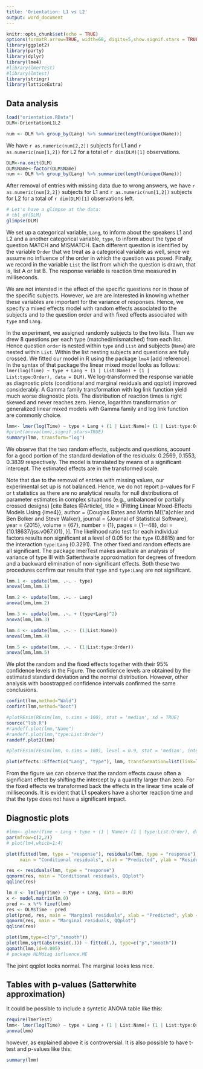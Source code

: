```yaml
---
title: 'Orientation: L1 vs L2'
output: word_document
---
```


```r
knitr::opts_chunk$set(echo = TRUE)
options(formatR.arrow=TRUE, width=68, digits=5,show.signif.stars = TRUE)
library(ggplot2)
library(party)
library(dplyr)
library(lme4)
#library(lmerTest)
#library(lmtest)
library(stringr)
library(latticeExtra)
```

## Data analysis


```r
load("orientation.RData")
DLM<-OrientationL1L2

num <- DLM %>% group_by(Lang) %>% summarize(length(unique(Name)))
```

We have `r as.numeric(num[2,2])` subjects for L1 and `r as.numeric(num[1,2])` for L2 for a total of  `r dim(DLM)[1]` observations.

```r
DLM<-na.omit(DLM)
DLM$Name<-factor(DLM$Name)
num <- DLM %>% group_by(Lang) %>% summarize(length(unique(Name)))
```

After removal of entries with missing data due to wrong answers, we have `r as.numeric(num[2,2])` subjects for L1 and `r as.numeric(num[1,2])` subjects for L2 for a total of `r dim(DLM)[1]` observations left.

```r
# Let's have a glimpse at the data:
# tbl_df(DLM)
glimpse(DLM)
```

We set up a categorical variable, `Lang`, to inform about the speakers L1 and L2 and a another categorical variable, `type`, to inform about the type of question MATCH and MISMATCH. Each different question is identified by the variable `Order` that we treat as a categorical variable as well, since we assume no influence of the order in which the question was posed. Finally, we record in the variable `List` the list from which the question is drawn, that is, list A or list B. The response variable is reaction time measured in milliseconds.

We are not intersted in the effect of the specific questions nor in those of the specific subjects. However, we are are interested in knowing whether these variables are important for the variance of responses. Hence, we
specify a mixed effects model with random effects associated to the subjects and to
the question order and with fixed effects associated with `type` and `Lang`.

In the experiment, we assigned randomly subjects to the two lists. Then we drew 8 questions per each
type (matched/mismatched) from each list. Hence question `order` is nested within `type` and `List` and subjects (`Name`) are nested within `List`.
Within the list nesting subjects and questions are fully crossed. We fitted our model in R using the package `lme4` [add reference].
In the syntax of that package the linear mixed model looks as follows: 
`lmer(log(Time) ~ type + Lang + (1 | List:Name) + (1 | List:type:Order), data = DLM)`.
We log-transformed the response variable as diagnostic plots (conditional and marginal residuals and qqplot) improved considerably. A Gamma family transformation with log link function yield much worse diagnostic plots.  The distribution of reaction times is right skewed and never reaches zero. Hence, logarithm transformation or generalized linear mixed models with Gamma family and log link function are commonly choice.  


```r
lmm<- lmer(log(Time) ~ type + Lang + (1 | List:Name)+ (1 | List:type:Order), data = DLM,REML=FALSE)
#print(anova(lmm),signif.stars=TRUE)
summary(lmm, transform="log")
```

We observe that the two random effects, subjects and questions, account for a good portion of the standard deviation of the residuals: 0.2569, 0.1553, 0.3839 respectively. The model is translated by means of a significant intercept. The estimated effects are in the transformed scale.

Note that due to the removal of entries with missing values, our experimental set up is not balanced. Hence, we do not report p-values for F or t statistics as there are no analytical results for null distributions of parameter estimates in complex situations (e.g., unbalanced or partially crossed designs) [cite Bates @Article{,
    title = {Fitting Linear Mixed-Effects Models Using {lme4}},
    author = {Douglas Bates and Martin M{\"a}chler and Ben Bolker and Steve Walker},
    journal = {Journal of Statistical Software},
    year = {2015},
    volume = {67},
    number = {1},
    pages = {1--48},
    doi = {10.18637/jss.v067.i01},
  }].
The likelihood ratio test for each individual factors results non significant at a level of 0.05 for the `type` (0.8815) and for the interaction `type:Lang` (0.3291). The other fixed and random effects are all significant. The package lmerTest makes availbale an analysis of variance of type III  with  Satterthwaite 
approximation for degrees of freedom and a backward elimination of non-significant effects. Both these two procedures confirm our results that  `type` and `type:Lang` are not significant.



```r
lmm.1 <- update(lmm, .~. - type)
anova(lmm,lmm.1)

lmm.2 <- update(lmm, .~. - Lang)
anova(lmm,lmm.2)

lmm.3 <- update(lmm, .~. + (type+Lang)^2)
anova(lmm,lmm.3)

lmm.4 <- update(lmm, .~. - (1|List:Name))
anova(lmm,lmm.4)

lmm.5 <- update(lmm, .~. - (1|List:type:Order))
anova(lmm,lmm.5)
```


We plot the random and the fixed effects together with their 95% confidence levels in the Figure. The confidence levels are obtained by the estimated standard deviation and the normal distribution. However, other analysis with boostrapped confidence intervals confirmed the same conclusions.

```r
confint(lmm,method="Wald")
confint(lmm,method="boot")
```

```r
#plotREsim(REsim(lmm, n.sims = 100), stat = 'median', sd = TRUE)
source("lib.R")
#randeff.plot(lmm,"Name")
#randeff.plot(lmm,"type:List:Order")
randeff.plot2(lmm)
```

```r
#plotFEsim(FEsim(lmm, n.sims = 100), level = 0.9, stat = 'median', intercept = FALSE)
```


```r
plot(effects::Effect(c("Lang", "type"), lmm, transformation=list(link=log, inverse=exp)),cex=1,width=0,lwd=1,ylab="milliseconds",xlab="Speakers",main="", bg="grey50",fg="black",alternating=FALSE,par.settings = ggplot2like(),lines.title=0,between=list(x=1),colors=c("grey35","black")) 
```


From the figure we can observe that the random effects cause often a significant effect by shifting the intercept by a quantity larger than zero. For the fixed effects we transformed back the effects in the linear time scale of milliseconds. It is evident that L1 speakers have a shorter reaction time and that the type does not have a significant impact.


<!--
## op <- options(contrasts = c("contr.sum", "contr.poly"))
# type + CoR + Hand + EO + List + CEF + SRRC + PRE + POST1 + POST2 + STAY + LEAYRS + HRSD + RPV + AMGE + AMSP, 
-->


## Diagnostic plots

```r
#lmm<- glmer(Time ~ Lang + type + (1 | Name)+ (1 | type:List:Order), data = DLM,family=Gamma(link = "log"))
par(mfrow=c(2,2))
# plot(lm4,which=1:4)

plot(fitted(lmm, type = "response"), residuals(lmm, type = "response"),
     main = "Conditional residuals", xlab = "Predicted", ylab = "Residuals")

res <- residuals(lmm, type = "response")
qqnorm(res, main = "Conditional residuals, QQplot")
qqline(res)

lm.0 <- lm(log(Time) ~ type + Lang, data = DLM)
x <- model.matrix(lm.0)
pred <- x %*% fixef(lmm)
res <- DLM$Time - pred
plot(pred, res, main = "Marginal residuals", xlab = "Predicted", ylab = "Residuals")
qqnorm(res, main = "Marginal residuals, QQplot")
qqline(res)

```

```r
plot(lmm,type=c("p","smooth"))
plot(lmm,sqrt(abs(resid(.))) ~ fitted(.), type=c("p","smooth"))
qqmath(lmm,id=0.005)
# package HLMdiag influence.ME
```


The joint qqplot looks normal. The marginal looks less nice. 


## Tables with p-values (Satterwhite approximation)

It could be possible to include a syntetic ANOVA table like this:

```r
require(lmerTest)
lmm<- lmer(log(Time) ~ type + Lang + (1 | List:Name)+ (1 | List:type:Order), data = DLM,REML=FALSE)
anova(lmm)
```
however, as explained above it is controversial.
It is also possible to have t-test and p-values like this:
```r
summary(lmm)
```
